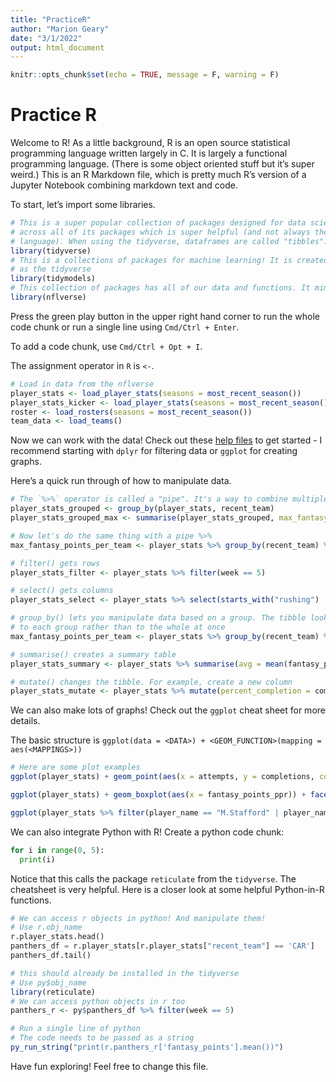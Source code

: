 ```yaml
---
title: "PracticeR"
author: "Marion Geary"
date: "3/1/2022"
output: html_document
---
```


```r
knitr::opts_chunk$set(echo = TRUE, message = F, warning = F)
```

# Practice R

Welcome to R! As a little background, R is an open source statistical programming language written largely in C. It is largely a functional programming language. (There is some object oriented stuff but it's super weird.) This is an R Markdown file, which is pretty much R's version of a Jupyter Notebook combining markdown text and code.

To start, let's import some libraries.

```r
# This is a super popular collection of packages designed for data science. It provides standardization 
# across all of its packages which is super helpful (and not always the case with an opensource 
# language). When using the tidyverse, dataframes are called "tibbles".
library(tidyverse)
# This is a collections of packages for machine learning! It is created with the same principles and syntax
# as the tidyverse
library(tidymodels)
# This collection of packages has all of our data and functions. It mimics the syntax of the tidyverse
library(nflverse)
```

Press the green play button in the upper right hand corner to run the whole code chunk or run a single line using `Cmd/Ctrl + Enter`.

To add a code chunk, use `Cmd/Ctrl + Opt + I`.

The assignment operator in `R` is `<-`.

```r
# Load in data from the nflverse
player_stats <- load_player_stats(seasons = most_recent_season())
player_stats_kicker <- load_player_stats(seasons = most_recent_season(), stat_type = "kicking")
roster <- load_rosters(seasons = most_recent_season())
team_data <- load_teams()
```

Now we can work with the data! Check out these [help files](https://www.rstudio.com/resources/cheatsheets/) to get started - I recommend starting with `dplyr` for filtering data or `ggplot` for creating graphs.

Here's a quick run through of how to manipulate data.

```r
# The `%>%` operator is called a "pipe". It's a way to combine multiple functions in one line of code. Example:
player_stats_grouped <- group_by(player_stats, recent_team)
player_stats_grouped_max <- summarise(player_stats_grouped, max_fantasy_points = max(fantasy_points_ppr))

# Now let's do the same thing with a pipe %>%
max_fantasy_points_per_team <- player_stats %>% group_by(recent_team) %>% summarise(max_fantasy_points = max(fantasy_points_ppr))

# filter() gets rows
player_stats_filter <- player_stats %>% filter(week == 5)

# select() gets columns
player_stats_select <- player_stats %>% select(starts_with("rushing") | starts_with("receiving") | starts_with("player"))

# group_by() lets you manipulate data based on a group. The tibble looks the same, but it applies other functions
# to each group rather than to the whole at once
max_fantasy_points_per_team <- player_stats %>% group_by(recent_team) %>% summarise(max_fantasy_points = max(fantasy_points_ppr))

# summarise() creates a summary table
player_stats_summary <- player_stats %>% summarise(avg = mean(fantasy_points_ppr))

# mutate() changes the tibble. For example, create a new column
player_stats_mutate <- player_stats %>% mutate(percent_completion = completions / attempts)
```

We can also make lots of graphs! Check out the `ggplot` cheat sheet for more details.

The basic structure is `ggplot(data = <DATA>) + <GEOM_FUNCTION>(mapping = aes(<MAPPINGS>))`

```r
# Here are some plot examples
ggplot(player_stats) + geom_point(aes(x = attempts, y = completions, color = season_type))

ggplot(player_stats) + geom_boxplot(aes(x = fantasy_points_ppr)) + facet_wrap(~ recent_team)

ggplot(player_stats %>% filter(player_name == "M.Stafford" | player_name == "J.Burrow"), mapping = aes(x = week, y = fantasy_points_ppr)) + geom_point() + facet_wrap(~ player_name) + geom_smooth() + labs(x = "Week", y = "Fantasy Points")
```

We can also integrate Python with R! Create a python code chunk:

```python
for i in range(0, 5):
  print(i)
```

Notice that this calls the package `reticulate` from the `tidyverse`. The cheatsheet is very helpful. Here is a closer look at some helpful Python-in-R functions.

```python
# We can access r objects in python! And manipulate them!
# Use r.obj_name
r.player_stats.head()
panthers_df = r.player_stats[r.player_stats["recent_team"] == 'CAR']
panthers_df.tail()
```

```r
# this should already be installed in the tidyverse
# Use py$obj_name
library(reticulate)
# We can access python objects in r too
panthers_r <- py$panthers_df %>% filter(week == 5)

# Run a single line of python
# The code needs to be passed as a string
py_run_string("print(r.panthers_r['fantasy_points'].mean())")
```

Have fun exploring! Feel free to change this file.
